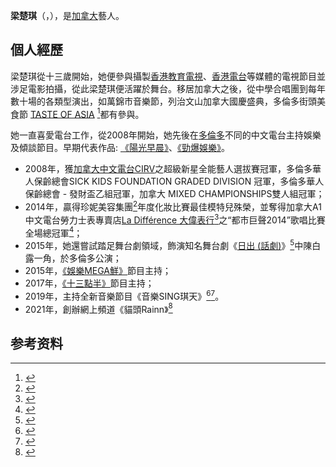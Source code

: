 {{BLPsources|time=2020-07-30T01:36:24+00:00}}
{{藝人
|姓名 = 梁楚琪
|類型 = 女藝人
|圖片 = Rainn Leung.jpg
|圖片簡介 = Rainn Leung
|英文名 = Rainn Leung Cho Ki
|綽號 = 琪琪、梁楚、𢲷頭Rainn、貓頭Rainn、Meow Rainn
|語言= [[粵語|粵語]]、[[英語|英語]]、[[普通話|普通話]]
|出生日期 = 6月29日
|出生地點 = {{BHKG}}
|教育程度 = [[平面設計師|平面設計師]]
|國籍 = {{CAN}} 
|籍貫 = [[廣東|廣東]]
|宗教信仰 = 
|音樂類型 = [[流行曲|流行曲]]
|演奏樂器 = 
|職業 = 電台節目主持、歌手
|配偶 = 
|活躍年代 = 2008年至今
|經紀公司 = 
}}

'''梁楚琪'''（{{lang-en|Rainn Leung}}，{{bd||6月29日}}），是[[加拿大|加拿大]]藝人。

==個人經歷==
梁楚琪從十三歲開始，她便參與攝製[[香港教育電視|香港教育電視]]、[[香港電台|香港電台]]等媒體的電視節目並涉足電影拍攝，從此梁楚琪便活躍於舞台。移居加拿大之後，從中學合唱團到每年數十場的各類型演出，如萬錦市音樂節，列治文山加拿大國慶盛典，多倫多街頭美食節 [[TASTE_OF_ASIA|TASTE OF ASIA]] <ref>{{cite web |author1=York Region, F.C.C.M, |title=TASTE OF ASIA |url=https://taste-of-asia.ca/ |website=萬錦亞洲文化美食節 |publisher=Culture Canada |accessdate=2003-08-07 |archive-date=2014-05-24 |archive-url=https://web.archive.org/web/20140524113008/http://www.taste-of-asia.ca/ |dead-url=no }}</ref>都有參與。

她一直喜愛電台工作，從2008年開始，她先後在[[多倫多|多倫多]]不同的中文電台主持娛樂及傾談節目。早期代表作品: [[《陽光早晨》|《陽光早晨》]]、[[《勁爆娛樂》|《勁爆娛樂》]]。

*2008年，獲[[加拿大中文電台|加拿大中文電台]]CIRV之超級新星全能藝人選拔賽冠軍，多倫多華人保齡總會SICK KIDS FOUNDATION GRADED DIVISION 冠軍，多倫多華人保齡總會 - 發財盃乙組冠軍，加拿大 MIXED CHAMPIONSHIPS雙人組冠軍；
*2014年，贏得珍妮美容集團<ref name="珍妮美容集團">{{cite web |author1=Jenny Wong |title=珍妮美容健美纖體中心 |url=http://jennywongbeautygroup.com/about-us-2/ |website=珍妮美容集團 |publisher=Jenny Wong |accessdate=1958-01-01}}</ref>年度化妝比賽最佳模特兒殊榮，並奪得加拿大A1中文電台勞力士表專賣店[[La_Différence_大偉表行|La Différence 大偉表行]]<ref>{{cite web |author1=La Différence 大偉錶行 |title=La Différence |url=https://ladifference.ca/ |website=La Différence 大偉錶行 |accessdate=1978 |archive-date=2018-08-12 |archive-url=https://web.archive.org/web/20180812084337/https://ladifference.ca/ |dead-url=no }}</ref>之“都市巨聲2014”歌唱比賽全場總冠軍<ref>{{cite web |author1=事事如意生活網 CCUE.ca |title=都市巨聲最具人氣獎評選 |url=http://www.ccue.com/vote/images/15/ |website=CCUE.ca |publisher=CCUE |accessdate=2014 |archive-date=2020-07-28 |archive-url=https://web.archive.org/web/20200728211208/http://www.ccue.com/vote/images/15/ |dead-url=no }}</ref>；
*2015年，她還嘗試踏足舞台劇領域，飾演知名舞台劇《[[日出_(話劇)|日出 (話劇)]]》<ref>{{cite web |author1=曹禺先生名 |title=《日出》排演花絮 |url=http://ecjweb.net/RiChu/RC_page_2.htm |website=話劇《日出》多倫多上演 |accessdate=2015-08-14 |archive-date=2016-12-19 |archive-url=https://web.archive.org/web/20161219085409/http://ecjweb.net/RiChu/RC_page_2.htm |dead-url=no }}</ref>中陳白露一角，於多倫多公演；
*2015年，[[《娛樂MEGA鮮》|《娛樂MEGA鮮》]]節目主持；
*2017年，[[《十三點半》|《十三點半》]]節目主持；
*2019年，主持全新音樂節目《音樂SING琪天》<ref>{{cite web |author1=星島A1中文電台 |title=A1 Chinese Radio - Singing In The Rainn |url=https://www.a1chineseradio.ca/音樂Sing琪天/ |website=Sing Tao A1 Chinese Radio - Singing In The Rainn |publisher=A1 Chinese Radio |accessdate=2019-03-29 |archive-date=2019-11-06 |archive-url=https://web.archive.org/web/20191106191434/https://www.a1chineseradio.ca/%E9%9F%B3%E6%A8%82Sing%E7%90%AA%E5%A4%A9/ |dead-url=no }}</ref><ref>{{cite web |author1=音樂SING琪天 |title=Singing In The Rainn |url=https://www.facebook.com/pg/SINGINGINDARAINN/posts/ |website=星島A1中文電台 - 音樂SING琪天 |publisher=Rainn Leung |accessdate=2019-03-21}}</ref>。
*2021年，創辦網上頻道《貓頭Rainn》<ref name="貓頭Rainn">{{cite web |author1=Rainn Leung |title=貓頭Rainn YouTube Channel |url=https://www.youtube.com/channel/UCaIHvV1B289Ubq27dQTiBHw/featured |website=貓頭Rainn YouTube Channel |publisher=Rainn Leung |accessdate=1921-03-06}}</ref>

==参考资料==
{{Reflist}}